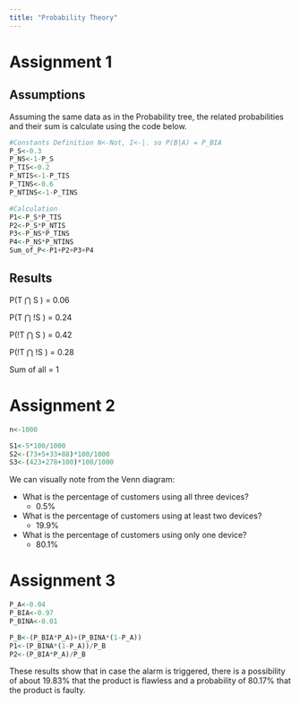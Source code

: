 ```yaml
---
title: "Probability Theory"
---
```


# Assignment 1

## Assumptions

Assuming the same data as in the Probability tree, the related probabilities and their sum is calculate using the code below.

```r
#Constants Definition N<-Not, I<-|. so P(B|A) = P_BIA
P_S<-0.3
P_NS<-1-P_S
P_TIS<-0.2
P_NTIS<-1-P_TIS
P_TINS<-0.6
P_NTINS<-1-P_TINS

#Calculation
P1<-P_S*P_TIS
P2<-P_S*P_NTIS
P3<-P_NS*P_TINS
P4<-P_NS*P_NTINS
Sum_of_P<-P1+P2+P3+P4
```

## Results

P(T ⋂ S ) = 0.06

P(T ⋂ !S ) = 0.24

P(!T ⋂ S ) = 0.42

P(!T ⋂ !S ) = 0.28

Sum of all = 1

# Assignment 2

```r
n<-1000

S1<-5*100/1000
S2<-(73+5+33+88)*100/1000
S3<-(423+278+100)*100/1000
```

We can visually note from the Venn diagram:

-   What is the percentage of customers using all three devices?
    -   0.5%
-   What is the percentage of customers using at least two devices?
    -   19.9%
-   What is the percentage of customers using only one device?
    -   80.1%

# Assignment 3

```r

P_A<-0.04
P_BIA<-0.97
P_BINA<-0.01

P_B<-(P_BIA*P_A)+(P_BINA*(1-P_A))
P1<-(P_BINA*(1-P_A))/P_B
P2<-(P_BIA*P_A)/P_B

```

These results show that in case the alarm is triggered, there is a possibility of about $19.83$% that the product is flawless and a probability of $80.17$% that the product is faulty.
